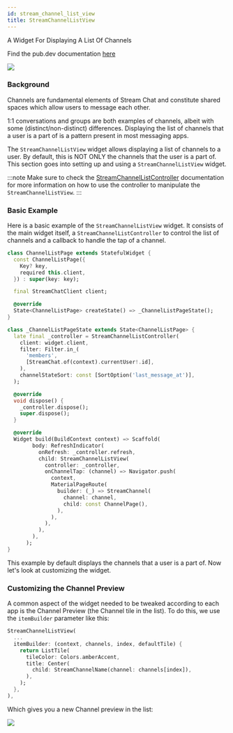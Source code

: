```yaml
---
id: stream_channel_list_view
title: StreamChannelListView
---
```


A Widget For Displaying A List Of Channels

Find the pub.dev documentation [here](https://pub.dev/documentation/stream_chat_flutter/latest/stream_chat_flutter/StreamChannelListView-class.html)

![](../assets/channel_list_view.png)

### Background

Channels are fundamental elements of Stream Chat and constitute shared spaces which allow users to
message each other.

1:1 conversations and groups are both examples of channels, albeit with some (distinct/non-distinct)
differences. Displaying the list of channels that a user is a part of is a pattern present in most messaging apps.

The `StreamChannelListView` widget allows displaying a list of channels to a user. By default, this is NOT
ONLY the channels that the user is a part of. This section goes into setting up and using a `StreamChannelListView`
widget.

:::note
Make sure to check the [StreamChannelListController](../stream_chat_flutter_core/stream_channel_list_controller.mdx) documentation for more information on how to use the controller to manipulate the `StreamChannelListView`.
:::

### Basic Example

Here is a basic example of the `StreamChannelListView` widget. It consists of the main widget itself, a `StreamChannelListController` to control the list of channels and a callback to handle the tap of a channel.

```dart
class ChannelListPage extends StatefulWidget {
  const ChannelListPage({
    Key? key,
    required this.client,
  }) : super(key: key);

  final StreamChatClient client;

  @override
  State<ChannelListPage> createState() => _ChannelListPageState();
}

class _ChannelListPageState extends State<ChannelListPage> {
  late final _controller = StreamChannelListController(
    client: widget.client,
    filter: Filter.in_(
      'members',
      [StreamChat.of(context).currentUser!.id],
    ),
    channelStateSort: const [SortOption('last_message_at')],
  );

  @override
  void dispose() {
    _controller.dispose();
    super.dispose();
  }

  @override
  Widget build(BuildContext context) => Scaffold(
        body: RefreshIndicator(
          onRefresh: _controller.refresh,
          child: StreamChannelListView(
            controller: _controller,
            onChannelTap: (channel) => Navigator.push(
              context,
              MaterialPageRoute(
                builder: (_) => StreamChannel(
                  channel: channel,
                  child: const ChannelPage(),
                ),
              ),
            ),
          ),
        ),
      );
}
```

This example by default displays the channels that a user is a part of. Now let's look at customizing
the widget.

### Customizing the Channel Preview

A common aspect of the widget needed to be tweaked according to each app is the Channel Preview (the
Channel tile in the list). To do this, we use the `itemBuilder` parameter like this:

```dart
StreamChannelListView(
  ...
  itemBuilder: (context, channels, index, defaultTile) {
    return ListTile(
      tileColor: Colors.amberAccent,
      title: Center(
        child: StreamChannelName(channel: channels[index]),
      ),
    );
  },
),
```

Which gives you a new Channel preview in the list:

![](../assets/channel_preview.png)
